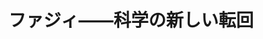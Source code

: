 ﻿---
title: "ファジィ――科学の新しい転回"
category: "情報理工学院"
vol: "16"
interviewee: "菅野 道夫 "
url: ""
tags: []
pdf: "16-1.pdf"
career: ""
preface: "最近、ファジィ洗濯機、ファジィ掃除機などのようにファジィを利用した家電製品がよく得られている（1991年10月当時）。ファジィと聞いて皆さんはどういったイメージを思い浮かべるだろう。ファジィの日本語訳には一般に”あいまい”が知られているが、実際にその”あいまい”がどのように働いて家電製品が動くのか、はっきりと分からない人が少なくないのではないだろうか。今回は、システム科学専攻の菅野教授のを訪ねて、ファジィ理論、ファジィコンピュータ、ファジィ制御についてお話しを伺った。"
---
